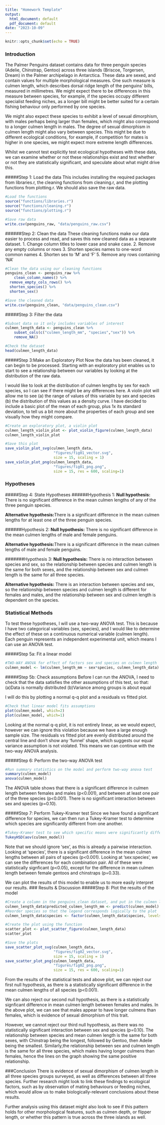 ---
title: "Homework Template"
output:
  html_document: default
  pdf_document: default
date: "2023-10-09"
---

```{r setup, include=FALSE}
knitr::opts_chunk$set(echo = TRUE)
```

### Introduction
The Palmer Penguins dataset contains data for three penguin species (Adelie, Chinstrap, Gentoo) across three islands (Briscoe, Torgersen, Dream) in the Palmer archipelago in Antarctica. These data are sexed, and contain values for multiple morphological measures. One such measure is culmen length, which describes dorsal ridge length of the penguins' bills, measured in millimetres. We might expect there to be differences in this measure between species, for example, if the species occupy different specialist feeding niches, as a longer bill might be better suited for a certain fishing behaviour only performed by one species.

We might also expect these species to exhibit a level of sexual dimorphism, with males perhaps being larger than females, which might also correspond to a longer culmen length in males. The degree of sexual dimorphism in culmen length might also vary between species. This might be due to different ecological conditions, for example, if competition for mates is higher in one species, we might expect more extreme length differences.

Whilst we cannot test explicitly test ecological hypotheses with these data, we can examine whether or not these relationships exist and test whether or not they are statistically significant, and speculate about what might drive this.

#####Step 1: Load the data
This includes installing the required packages from libraries.r, the cleaning functions from cleaning.r, and the plotting functions from plotting.r. We should also save the raw data.
```{r Data Exploration}
#Load the functions
source("functions/libraries.r")
source("functions/cleaning.r")
source("functions/plotting.r")

#Save raw data
write.csv(penguins_raw, "data/penguins_raw.csv")
```

######Step 2: Clean the data
These cleaning functions make our data easier to process and read, and saves this new cleaned data as a separate dataset.
1. Change column titles to lower case and snake case.
2. Remove any empty columns or rows
3. Shorten species names to one-word common names
4. Shorten sex to 'M' and 'F'
5. Remove any rows containing 'NA'
```{r Data Exploration}
#Clean the data using our cleaning functions
penguins_clean <- penguins_raw %>%
    clean_column_names() %>%
  remove_empty_cols_rows() %>%
  shorten_species() %>%
  shorten_sex()

#Save the cleaned data
write.csv(penguins_clean, "data/penguins_clean.csv")
```

#####Step 3: Filter the data
```{r}
#Subset data so it only includes variables of interest
culmen_length_data <- penguins_clean %>%
    subset_cols(c("culmen_length_mm", "species","sex")) %>%
    remove_NA()

#Check the dataset
head(culmen_length_data)
```

#####Step 3:Make an Exploratory Plot
Now the data has been cleaned, it can begin to be processed. Starting with an exploratory plot enables us to start to see a relationship between our variables by looking at the distribution of the raw data.

I would like to look at the distribution of culmen lengths by sex for each species, so I can see if there might be any differences here. A violin plot will allow me to see (a) the range of values of this variable by sex and species (b) the distribution of this values as a density curve. I have decided to include a basic plot of the mean of each group, plus 1x its standard deviation, to tell us a bit more about the properties of each group and see visually how they might compare. 
```{r}
#Create an exploratory plot, a violin plot
culmen_length_violin_plot <- plot_violin_figure(culmen_length_data)
culmen_length_violin_plot

#Save this plot
save_violin_plot_svg(culmen_length_data, 
                      "figures/fig01_vector.svg", 
                      size = 15, scaling = 1)
save_violin_plot_png(culmen_length_data, 
                      "figures/fig01_png.png", 
                      size = 15, res = 600, scaling=1)
```
### Hypotheses
#####Step 4: State Hypotheses
######Hypothesis 1:
**Null hypothesis:** There is no significant difference in the mean culmen lengths of any of the three penguin species. 

**Alternative hypothesis:**There is a significant difference in the mean culmen lengths for at least one of the three penguin species.

######Hypothesis 2:
**Null hypothesis:** There is no significant difference in the mean culmen lengths of male and female penguins.

**Alternative hypothesis:**There is a significant difference in the mean culmen lengths of male and female penguins.

#######Hypothesis 3:
**Null hypothesis:** There is no interaction between species and sex, so the relationship between species and culmen length is the same for both sexes, and the relationship between sex and culmen length is the same for all three species. 

**Alternative hypothesis:** There is an interaction between species and sex, so the relationship between species and culmen length is different for females and males, and the relationship between sex and culmen length is dependent on the species. 


### Statistical Methods
To test these hypotheses, I will use a two-way ANOVA test. This is because I have two categorical variables (sex, species), and I would like to determine the effect of these on a continuous numerical variable (culmen length). Each penguin represents an independent experimental unit, which means I can use an ANOVA test.

#####Step 5a: Fit a linear model
```{r Statistics}
#TWO-WAY ANOVA for effect of factors sex and species on culmen length
culmen_model <- lm(culmen_length_mm ~ sex*species, culmen_length_data)
```

#####Step 5b: Check assumptions
Before I can run the ANOVA, I need to check that the data satisfies the other assumptions of this test, so that:
(a)Data is normally distributed
(b)Variance among groups is about equal

I will do this by plotting a normal q-q plot and a residuals vs fitted plot.
```{r Statistics}
#Check that linear model fits assumptions
plot(culmen_model, which=2) 
plot(culmen_model, which=1)
```
Looking at the normal q-q plot, it is not entirely linear, as we would expect, however we can ignore this violation because we have a large enough sample size. The residuals vs fitted plot are evenly distributed around the central line and don't show any 'funnel' shape, which suggests our equal variance assumption is not violated. This means we can continue with the two-way ANOVA analysis.

#####Step 6: Perform the two-way ANOVA test
```{r Statistics}
#Run summary statistics on the model and perform two-way anova test
summary(culmen_model)
anova(culmen_model)
```
The ANOVA table shows that there is a significant difference in culmen length between females and males (p<0.001), and between at least one pair of the three species (p<0.001). There is no significant interaction between sex and species (p=0.10).

#####Step 7: Perform Tukey-Kramer test
Since we have found a significant difference for species, we can then run a Tukey-Kramer test to determine which species are significantly different from one another.
```{r}
#Tukey-Kramer test to see which specific means were significantly different
TukeyHSD(aov(culmen_model))
```
Note that we should ignore 'sex', as this is already a pairwise interaction. Looking at 'species', there is a significant difference in the mean culmen lengths between all pairs of species (p<0.001). Looking at 'sex:species', we can see the differences for each combination pair. All of these were statistically signficant (p<0.05), except for the difference in mean culmen length between female gentoos and chinstraps (p=0.33).

We can plot the results of this model to enable us to more easily interpret our results.
### Results & Discussion
#####Step 8: Plot the results of the model
```{r}
#Create a column in the penguins_clean dataset, and put in the culmen length values predicted by the linear model according to species and sex
culmen_length_data$predicted_culmen_length_mm <- predict(culmen_model)
#Reorder species so that the legend corresponds logically to the plot
culmen_length_data$species <- factor(culmen_length_data$species, levels = c("Chinstrap", "Gentoo", "Adelie"))

#Create the plot using the function
scatter_plot <- plot_scatter_figure(culmen_length_data)
scatter_plot

#Save the plots
save_scatter_plot_svg(culmen_length_data, 
                      "figures/fig02_vector.svg", 
                      size = 15, scaling = 1)
save_scatter_plot_png(culmen_length_data, 
                      "figures/fig02_png.png", 
                      size = 15, res = 600, scaling=1)
```
From the results of the statistical tests and above plot, we can reject our first null hypothesis, as there is a statistically significant difference in the mean culmen lengths of all species (p<0.001).

We can also reject our second null hypothesis, as there is a statistically signficant difference in mean culmen length between females and males. In the above plot, we can see that males appear to have longer culmens than females, which is evidence of sexual dimorphism of this trait.

However, we cannot reject our third null hypothesis, as there was no statistically significant interaction between sex and species (p=0.10). The relationship between species and mean culmen length is the same for both sexes, with Chinstrap being the longest, followed by Gentoo, then Adelie being the smallest. Similarly,the relationship between sex and culmen length is the same for all three species, which males having longer culmens than females, hence the lines on the graph showing the same positive relationship.


###Conclusion
There is evidence of sexual dimorphism of culmen length in all three species groups surveyed, as well as differences between all three species. Further research might look to link these findings to ecological factors, such as by observation of mating behaviours or feeding niches, which would allow us to make biologically-relevant conclusions about these results.

Further analysis using this dataset might also look to see if this pattern holds for other morphological features, such as culmen depth, or flipper length, or whether this pattern is true across the three islands as well.

